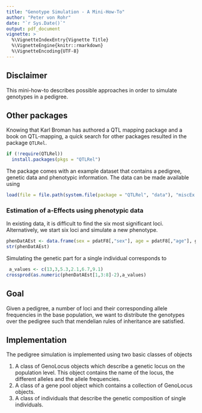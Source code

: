```yaml
---
title: "Genotype Simulation - A Mini-How-To"
author: "Peter von Rohr"
date: "`r Sys.Date()`"
output: pdf_document
vignette: >
  %\VignetteIndexEntry{Vignette Title}
  %\VignetteEngine{knitr::rmarkdown}
  %\VignetteEncoding{UTF-8}
---
```


## Disclaimer
This mini-how-to describes possible approaches in order to simulate genotypes in a pedigree. 

## Other packages
Knowing that Karl Broman has authored a QTL mapping package and a book on QTL-mapping, a quick search for other packages resulted in the package `QTLRel`. 


```r
if (!require(QTLRel))
  install.packages(pkgs = "QTLRel")
```

The package comes with an example dataset that contains a pedigree, genetic data and phenotypic information. The data can be made available using

```r
load(file = file.path(system.file(package = "QTLRel", "data"), "miscEx.RData"))
```

### Estimation of a-Effects using phenotypic data
In existing data, it is difficult to find the six most significant loci. Alternatively, we start six loci and simulate a new phenotype.

```r
phenDatAEst <- data.frame(sex = pdatF8[,"sex"], age = pdatF8[,"age"], gdatF8[,5:10])
str(phenDatAEst)
```

Simulating the genetic part for a single individual corresponds to 

```r
 a_values <- c(13,3,5.3,2.1,6.7,9.1)
crossprod(as.numeric(phenDatAEst[1,3:8]-2),a_values)
```



## Goal
Given a pedigree, a number of loci and their corresponding allele frequencies in the base population, we want to distribute the genotypes over the pedigree such that mendelian rules of inheritance are satisfied.


## Implementation
The pedigree simulation is implemented using two basic classes of objects

1. A class of GenoLocus objects which describe a genetic locus on the population level. This object contains the name of the locus, the different alleles and the allele frequencies. 
2. A class of a gene pool object which contains a collection of GenoLocus objects. 
3. A class of individuals that describe the genetic composition of single individuals.


